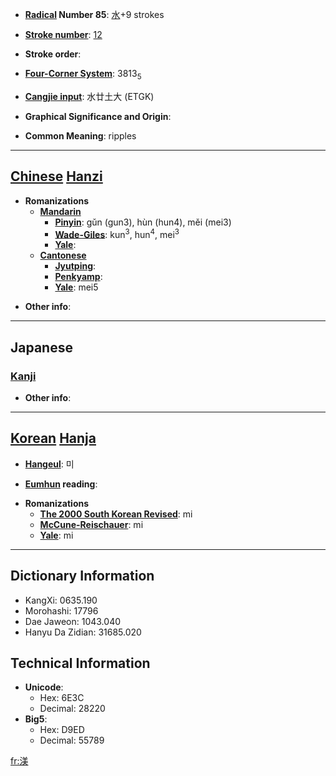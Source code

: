 * '''[[Wiktionary:Chinese radical index| Radical]] Number 85''': [[Wiktionary:Chinese radical index 水|水]]+9 strokes

* '''[[Wiktionary:Chinese total strokes index|Stroke number]]''': [[Wiktionary:Chinese total strokes index 12|12]]

* '''Stroke order''': 

* '''[[Wiktionary:Chinese four corner index|Four-Corner System]]''': 3813<sub>5</sub>

* '''[[Wiktionary:Chinese Cangjie index|Cangjie input]]''': 水廿土大 (ETGK)

* '''Graphical Significance and Origin''': 

* '''Common Meaning''': ripples

----

== [[Chinese]] [[Hanzi]] ==

* '''Romanizations'''
** '''[[Mandarin]]'''
*** '''[[Pinyin]]''': gǔn (gun3), hùn (hun4), měi (mei3)
*** '''[[Wade-Giles]]''': kun<sup>3</sup>, hun<sup>4</sup>, mei<sup>3</sup>
*** '''[[Yale]]''': 
** '''[[Cantonese]]'''
*** '''[[Jyutping]]''':
*** '''[[Penkyamp]]''': 
*** '''[[Yale]]''': mei5

* '''Other info''': 

----

==Japanese==
===[[Kanji]]===
{{kanji|on readings=[[び]] (bi), [[み]] (mi)
|kun readings=
}}

* '''Other info''':  

----

== [[Korean]] [[Hanja]] ==

* '''[[Hangeul]]''': 미

* '''[[Eumhun]] reading''': 

* '''Romanizations'''
** '''[[The 2000 South Korean Revised Romanization|The 2000 South Korean Revised]]''': mi
** '''[[McCune-Reischauer]]''': mi
** '''[[Yale]]''': mi

----

== Dictionary Information ==

* KangXi: 0635.190
* Morohashi: 17796
* Dae Jaweon: 1043.040
* Hanyu Da Zidian: 31685.020

== Technical Information ==

* '''Unicode''':
** Hex: 6E3C
** Decimal: 28220
* '''Big5''':
** Hex: D9ED
** Decimal: 55789

[[fr:渼]]